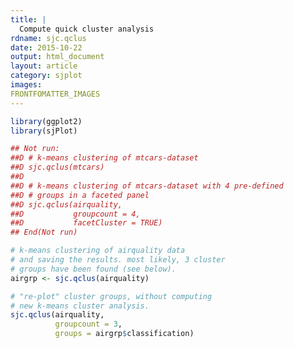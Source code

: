 ```yaml
---
title: |
  Compute quick cluster analysis
rdname: sjc.qclus
date: 2015-10-22
output: html_document
layout: article
category: sjplot
images:
FRONTFOMATTER_IMAGES
---
```


```r
library(ggplot2)
library(sjPlot)
```

```r
## Not run: 
##D # k-means clustering of mtcars-dataset
##D sjc.qclus(mtcars)
##D 
##D # k-means clustering of mtcars-dataset with 4 pre-defined
##D # groups in a faceted panel
##D sjc.qclus(airquality,
##D           groupcount = 4,
##D           facetCluster = TRUE)
## End(Not run)

# k-means clustering of airquality data
# and saving the results. most likely, 3 cluster
# groups have been found (see below).
airgrp <- sjc.qclus(airquality)

# "re-plot" cluster groups, without computing
# new k-means cluster analysis.
sjc.qclus(airquality,
          groupcount = 3,
          groups = airgrp$classification)



```